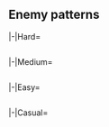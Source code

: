 {{Notice|The following enemy patterns and ship drops are autogenerated.<br>If in doubt, use tooltips to check sample sizes.}}
==Enemy patterns==
{{Section}}
<tabber>
|-|Hard=
{{Event/Map|
{{Event/MapNode|1|Hard|x=638|y=276}}
{{Event/MapNode|A|Hard|x=606|y=213}}
{{Event/MapNode|B|Hard|x=545|y=255}}
{{Event/MapNode|C|Hard|x=492|y=209}}
{{Event/MapNode|D|Hard|x=477|y=303}}
{{Event/MapNode|E|Hard|x=433|y=237}}
{{Event/MapNode|F|Hard|x=391|y=257}}
{{Event/MapNode|G|Hard|x=358|y=172}}
{{Event/MapNode|H|Hard|x=334|y=286}}
{{Event/MapNode|I|Hard|x=287|y=310}}
{{Event/MapNode|J|Hard|x=278|y=261}}
{{Event/MapNode|K|Hard|x=248|y=327}}
{{Event/MapNode|L|Hard|x=230|y=274}}
{{Event/MapNode|M|Hard|x=201|y=310}}
{{Event/MapNode|N|Hard|x=257|y=165}}
{{Event/MapNode|O|Hard|x=230|y=116}}
{{Event/MapNode|P|Hard|x=217|y=174}}
{{Event/MapNode|Q|Hard|x=188|y=218}}
{{Event/MapNode|R|Hard|x=95|y=230}}
{{Event/MapNode|2|Hard|x=334|y=205}}
{{Event/MapNode|S|Hard|x=308|y=139}}
{{Event/MapNode|T|Hard|x=179|y=144}}
{{Event/MapNode|U|Hard|x=138|y=68}}
{{Event/MapNode|V|Hard|x=102|y=123}}
{{Event/MapNode|W|Hard|x=97|y=191}}
}}
<div class="scrollable" style="width:800px;max-height:400px;overflow:auto;">
{{Map/Nodes|diff=Hard|name=深海地中海艦隊 前衛潜水艦群
|A
|Normal
|{{TooltipSimple|Echelon|20% (1325/6630)}}<br>{{TooltipSimple|Line Abreast|15% (983/6630)}}
|Submarine Summer Princess/Flagship III
|Submarine Yo-Class/Elite
|Submarine Yo-Class/Elite
|-
|A
|Normal
|{{TooltipSimple|Echelon|34% (2287/6630)}}<br>{{TooltipSimple|Line Abreast|31% (2035/6630)}}
|Submarine Summer Princess/Flagship III
|Submarine Yo-Class/Elite
|Submarine Yo-Class/Elite
|Submarine Yo-Class/Elite
}}
{{Map/Nodes|diff=Hard|name=深海地中海艦隊 前衛警戒部隊
|B
|Normal
|{{TooltipSimple|Line Ahead|25% (3186/12964)}}<br>{{TooltipSimple|Double Line|21% (2696/12964)}}
|Heavy Cruiser Ne-Class/Elite
|Light Cruiser Tsu-Class/Elite
|Destroyer Ha-Class/Late Model
|Destroyer Ha-Class/Late Model
|Destroyer I-Class
|Destroyer I-Class
|-
|B
|Normal
|{{TooltipSimple|Line Ahead|35% (4573/12964)}}<br>{{TooltipSimple|Double Line|19% (2509/12964)}}
|Heavy Cruiser Ne-Class/Elite
|Light Cruiser Tsu-Class/Elite
|Destroyer Ha-Class/Late Model
|Destroyer Ha-Class/Late Model
|Destroyer Ha-Class/Late Model
|Destroyer Ha-Class/Late Model
}}
{{Map/Nodes|diff=Hard|name=深海地中海艦隊 前衛機動部隊
|C
|Normal
|{{TooltipSimple|Diamond|21% (897/4244)}}
|Aircraft Carrier Summer Demon
|Light Carrier Nu-Class/Elite II
|Light Carrier Nu-Class/Elite II
|Light Cruiser Tsu-Class/Elite
|Destroyer Ha-Class/Late Model
|Destroyer Ha-Class/Late Model
|-
|C
|Normal
|{{TooltipSimple|Diamond|25% (1074/4244)}}
|Aircraft Carrier Summer Demon
|Light Carrier Nu-Class/Flagship II
|Light Carrier Nu-Class/Flagship II
|Light Cruiser Tsu-Class/Elite
|Destroyer Ha-Class/Late Model
|Destroyer Ha-Class/Late Model
|-
|C
|Normal
|{{TooltipSimple|Diamond|25% (1066/4244)}}
|Aircraft Carrier Summer Demon
|Light Carrier Nu-Class/Flagship III
|Light Carrier Nu-Class/Flagship III
|Light Cruiser Tsu-Class/Elite
|Destroyer Ha-Class/Late Model
|Destroyer Ha-Class/Late Model
|-
|C
|Normal
|{{TooltipSimple|Diamond|28% (1207/4244)}}
|Aircraft Carrier Summer Demon
|Light Carrier Nu-Class/Kai Flagship III
|Light Carrier Nu-Class/Kai Flagship III
|Light Cruiser Tsu-Class/Elite
|Destroyer Ha-Class/Late Model
|Destroyer Ha-Class/Late Model
}}
{{Map/Nodes|diff=Hard|name=深海地中海艦隊 地域警備隊
|D
|Normal
|{{TooltipSimple|Line Ahead|29% (8139/28053)}}
|Destroyer Ha-Class/Late Model Elite
|Destroyer Ro-Class/Late Model
|Destroyer Ro-Class/Late Model
|PT Imp Pack/III
|PT Imp Pack/II
|PT Imp Pack/II
|-
|D
|Normal
|{{TooltipSimple|Line Ahead|35% (9857/28053)}}<br>{{TooltipSimple|Echelon|36% (10057/28053)}}
|Destroyer Ha-Class/Late Model Elite
|Destroyer Ro-Class/Late Model
|Destroyer Ro-Class/Late Model
|PT Imp Pack/IV
|PT Imp Pack/III
|PT Imp Pack/III
}}
{{Map/Nodes|diff=Hard|name=深海地中海艦隊 タラント補給船団
|G
|Normal
|{{TooltipSimple|Double Line|35% (1386/3934)}}<br>{{TooltipSimple|Diamond|40% (1557/3934)}}
|Transport Ship Wa-Class/Flagship
|Transport Ship Wa-Class/Flagship
|Light Cruiser Ho-Class/Flagship
|Destroyer Ro-Class/Late Model Elite
|Destroyer Ro-Class/Late Model
|Destroyer Ro-Class/Late Model
|-
|G
|Normal
|{{TooltipSimple|Double Line|25% (991/3934)}}
|Transport Ship Wa-Class/Flagship
|Transport Ship Wa-Class/Flagship
|Light Cruiser Ho-Class/Flagship
|Destroyer Ro-Class/Late Model Elite
|Destroyer Ro-Class/Late Model Elite
|Destroyer Ro-Class/Late Model Elite
}}
{{Map/Nodes|diff=Hard|name=深海地中海艦隊 軽空母部隊a群
|I
|Normal
|{{TooltipSimple|Double Line|20% (4335/21917)}}<br>{{TooltipSimple|Diamond|26% (5597/21917)}}
|Light Carrier Nu-Class/Flagship III
|Light Cruiser Tsu-Class/Elite
|Destroyer Ha-Class/Late Model
|Destroyer Ha-Class/Late Model
|Destroyer Ha-Class/Late Model
|Destroyer Ha-Class/Late Model
|-
|I
|Normal
|{{TooltipSimple|Double Line|25% (5407/21917)}}<br>{{TooltipSimple|Diamond|30% (6578/21917)}}
|Light Carrier Nu-Class/Flagship III
|Light Carrier Nu-Class/Elite II
|Light Cruiser Tsu-Class/Elite
|Destroyer Ha-Class/Late Model
|Destroyer Ha-Class/Late Model
|Destroyer Ha-Class/Late Model
}}
{{Map/Nodes|diff=Hard|name=深海地中海艦隊 軽空母部隊b群
|J
|Normal
|{{TooltipSimple|Double Line|20% (21327/107160)}}<br>{{TooltipSimple|Diamond|25% (26630/107160)}}
|Light Carrier Nu-Class/Flagship III
|Light Cruiser Tsu-Class/Elite
|Destroyer Ha-Class/Late Model
|Destroyer Ha-Class/Late Model
|Destroyer I-Class
|Destroyer I-Class
|-
|J
|Normal
|{{TooltipSimple|Double Line|25% (26686/107160)}}<br>{{TooltipSimple|Diamond|30% (32517/107160)}}
|Light Carrier Nu-Class/Elite II
|Light Carrier Nu-Class/Elite II
|Light Cruiser Tsu-Class/Elite
|Destroyer Ha-Class/Late Model
|Destroyer Ha-Class/Late Model
|Destroyer Ha-Class/Late Model
}}
{{Map/Nodes|diff=Hard|name=深海地中海艦隊 戦艦戦隊
|L
|Boss
|{{TooltipSimple|Cruising<br>Formation 4|60% (10361/17332)}}
|Battleship Summer Princess/III
|Light Carrier Nu-Class/Kai Flagship IV
|Heavy Cruiser Ri-Class/Flagship
|Heavy Cruiser Ri-Class/Flagship
|Heavy Cruiser Ri-Class/Flagship
|Light Cruiser Tsu-Class/Elite
|Destroyer Ha-Class/Late Model Elite
|Destroyer Ha-Class/Late Model
|Destroyer Ha-Class/Late Model
|Destroyer Ha-Class/Late Model
|Destroyer I-Class
|Destroyer I-Class
|-
|L
|Boss
|{{TooltipSimple|Cruising<br>Formation 4|40% (6971/17332)}}
|Battleship Summer Princess/III
|Battleship Summer Princess/III
|Light Carrier Nu-Class/Kai Flagship IV
|Heavy Cruiser Ri-Class/Flagship
|Heavy Cruiser Ri-Class/Flagship
|Light Cruiser Tsu-Class/Elite
|Destroyer Ha-Class/Late Model Elite
|Destroyer Ha-Class/Late Model
|Destroyer Ha-Class/Late Model
|Destroyer Ha-Class/Late Model
|Destroyer I-Class
|Destroyer I-Class
}}
{{Map/Nodes|diff=Hard|name=深海地中海艦隊 マルタ島兵站線
|N
|Normal
|{{TooltipSimple|Double Line|33% (330/1001)}}<br>{{TooltipSimple|Diamond|39% (394/1001)}}
|Transport Ship Wa-Class/Flagship
|Transport Ship Wa-Class/Flagship
|Light Cruiser He-Class/Flagship
|Destroyer Ro-Class/Late Model Elite
|Destroyer Ro-Class/Late Model
|Destroyer Ro-Class/Late Model
|-
|N
|Normal
|{{TooltipSimple|Double Line|28% (277/1001)}}
|Transport Ship Wa-Class/Flagship
|Transport Ship Wa-Class/Flagship
|Light Cruiser He-Class/Flagship
|Destroyer Ro-Class/Late Model Elite
|Destroyer Ro-Class/Late Model Elite
|Destroyer Ro-Class/Late Model Elite
}}
{{Map/Nodes|diff=Hard|name=深海地中海艦隊 ナポリ占拠集団
|O
|Normal
|{{TooltipSimple|Diamond|55% (3130/5656)}}
|Harbour Summer Princess/Damaged III
|Light Carrier Nu-Class/Kai Flagship IV
|Artillery Imp/III
|Artillery Imp/III
|PT Imp Pack/IV
|PT Imp Pack/IV
|-
|O
|Normal
|{{TooltipSimple|Diamond|45% (2526/5656)}}
|Harbour Summer Princess/Damaged III
|Light Carrier Nu-Class/Kai Flagship IV
|Light Carrier Nu-Class/Kai Flagship IV
|Artillery Imp/III
|Artillery Imp/III
|PT Imp Pack/IV
}}
{{Map/Nodes|diff=Hard|name=深海潜水艦マルタ島集団 II群
|P
|Normal
|{{TooltipSimple|Echelon|20% (4353/21514)}}<br>{{TooltipSimple|Line Abreast|16% (3545/21514)}}
|Submarine So-Class/Flagship
|Submarine Ka-Class/Elite
|Submarine Ka-Class/Elite
|-
|P
|Normal
|{{TooltipSimple|Echelon|22% (4686/21514)}}<br>{{TooltipSimple|Line Abreast|18% (3856/21514)}}
|Submarine So-Class/Flagship
|Submarine Ka-Class/Elite
|Submarine Ka-Class/Elite
|Submarine Ka-Class/Elite
|-
|P
|Normal
|{{TooltipSimple|Echelon|24% (5074/21514)}}
|Submarine So-Class/Flagship
|Submarine So-Class/Flagship
|Submarine Ka-Class/Elite
|Submarine Ka-Class/Elite
}}
{{Map/Nodes|diff=Hard|name=深海地中海艦隊 基地航空隊
|Q
|Defense
|{{TooltipSimple|Diamond|41% (39907/97303)}}
|Dock Princess/III
|Supply Depot Princess Vacation Mode/III
|Airfield Princess/VI
|Airfield Princess/V
|PT Imp Pack/IV
|Transport Ship Wa-Class/Elite
|-
|Q
|Defense
|{{TooltipSimple|Diamond|22% (21590/97303)}}
|Dock Princess/III
|Supply Depot Princess Vacation Mode/III
|Airfield Princess/VII
|Airfield Princess/V
|PT Imp Pack/IV
|Transport Ship Wa-Class/Elite
|-
|Q
|Defense/Final
|{{TooltipSimple|Diamond|37% (35806/97303)}}
|Dock Princess/Damaged III
|Supply Depot Princess Vacation Mode/Damaged III
|Airfield Princess/VII
|Airfield Princess/VI
|Airfield Princess/VI
|PT Imp Pack/IV
}}
{{Map/Nodes|diff=Hard|name=深海潜水艦マルタ島集団 I群
|R
|Normal
|{{TooltipSimple|Echelon|25% (1116/4489)}}<br>{{TooltipSimple|Line Abreast|18% (829/4489)}}
|Submarine So-Class/Flagship
|Submarine Ka-Class/Elite
|Submarine Ka-Class/Elite
|-
|R
|Normal
|{{TooltipSimple|Echelon|21% (937/4489)}}<br>{{TooltipSimple|Line Abreast|15% (693/4489)}}
|Submarine So-Class/Flagship
|Submarine Ka-Class/Elite
|Submarine Ka-Class/Elite
|Submarine Ka-Class/Elite
|-
|R
|Normal
|{{TooltipSimple|Echelon|20% (914/4489)}}
|Submarine So-Class/Flagship
|Submarine So-Class/Flagship
|Submarine Ka-Class/Elite
|Submarine Ka-Class/Elite
}}
{{Map/Nodes|diff=Hard|name=深海地中海艦隊 タラント集積拠点
|S
|Normal
|{{TooltipSimple|Cruising<br>Formation 4|59% (2183/3721)}}
|Supply Depot Princess Vacation Mode/Damaged III
|Airfield Princess/VII
|Artillery Imp/II
|Artillery Imp/II
|Artillery Imp/II
|Transport Ship Wa-Class/Elite
|Light Cruiser Ho-Class/Flagship
|Destroyer Ro-Class/Late Model Elite
|Transport Ship Wa-Class/Elite
|Transport Ship Wa-Class/Elite
|Destroyer Ro-Class/Late Model
|Destroyer Ro-Class/Late Model
|-
|S
|Normal
|{{TooltipSimple|Cruising<br>Formation 4|41% (1538/3721)}}
|Supply Depot Princess Vacation Mode/Damaged III
|Airfield Princess/VII
|Airfield Princess/VI
|Artillery Imp/II
|Artillery Imp/II
|Transport Ship Wa-Class/Elite
|Light Cruiser Ho-Class/Flagship
|Destroyer Ro-Class/Late Model Elite
|Transport Ship Wa-Class/Elite
|Transport Ship Wa-Class/Elite
|Destroyer Ro-Class/Late Model
|Destroyer Ro-Class/Late Model
}}
{{Map/Nodes|diff=Hard|name=深海地中海艦隊 増派機動部隊
|T
|Normal
|{{TooltipSimple|Line Ahead|22% (6117/27932)}}<br>{{TooltipSimple|Double Line|15% (4304/27932)}}
|Aircraft Carrier Summer Princess
|Battleship Ta-Class/Flagship
|Battleship Ta-Class/Flagship
|Light Cruiser Tsu-Class/Elite
|Destroyer Ha-Class/Late Model
|Destroyer Ha-Class/Late Model
|-
|T
|Normal
|{{TooltipSimple|Line Ahead|39% (10887/27932)}}<br>{{TooltipSimple|Double Line|24% (6624/27932)}}
|Aircraft Carrier Summer Princess
|Battleship Ta-Class/Flagship
|Battleship Ta-Class/Flagship
|Light Cruiser Tsu-Class/Elite
|Destroyer Na-Class/Elite
|Destroyer Na-Class/Elite
}}
{{Map/Nodes|diff=Hard|name=深海地中海艦隊 ジェノヴァ船渠
|U
|Boss
|{{TooltipSimple|Cruising<br>Formation 4|58% (23494/40430)}}
|Dock Princess/III
|Supply Depot Princess Vacation Mode/III
|Transport Ship Wa-Class/Flagship
|Destroyer Na-Class/Late Model Elite
|Destroyer Na-Class/Late Model Elite
|PT Imp Pack/IV
|Light Cruiser Tsu-Class/Elite
|Destroyer Na-Class/Late Model Elite
|Destroyer Na-Class/Late Model Elite
|Destroyer Na-Class/Late Model Elite
|Destroyer Ro-Class/Late Model
|Destroyer Ro-Class/Late Model
|-
|U
|Boss/Final
|{{TooltipSimple|Cruising<br>Formation 4|42% (16936/40430)}}
|Dock Princess/Damaged III
|Supply Depot Princess Vacation Mode/Damaged III
|Light Carrier Nu-Class/Kai Flagship IV
|Destroyer Na-Class/Late Model Elite
|Destroyer Na-Class/Late Model Elite
|PT Imp Pack/IV
|Light Cruiser Tsu-Class/Elite
|Destroyer Na-Class/Late Model Elite
|Destroyer Na-Class/Late Model Elite
|Destroyer Na-Class/Late Model Elite
|Destroyer Na-Class/Late Model Elite
|Destroyer Na-Class/Late Model Elite
}}
{{Map/Nodes|diff=Hard|name=深海地中海艦隊 緊急展開部隊
|V
|Normal
|{{TooltipSimple|Line Ahead|18% (7616/41665)}}<br>{{TooltipSimple|Echelon|19% (8047/41665)}}
|Battleship Re-Class/Elite
|Heavy Cruiser Ne-Class/Elite
|Light Cruiser Tsu-Class
|Destroyer Na-Class
|Destroyer I-Class
|Destroyer I-Class
|-
|V
|Normal
|{{TooltipSimple|Line Ahead|35% (14654/41665)}}<br>{{TooltipSimple|Echelon|27% (11348/41665)}}
|Battleship Re-Class/Elite
|Heavy Cruiser Ne-Class/Elite
|Light Cruiser Tsu-Class/Elite
|Destroyer Na-Class
|Destroyer Ro-Class/Late Model
|Destroyer Ro-Class/Late Model
}}
{{Map/Nodes|diff=Hard|name=深海地中海艦隊 基地航空隊
|W
|Defense
|{{TooltipSimple|Diamond|22% (10270/47161)}}
|Dock Princess/III
|Supply Depot Princess Vacation Mode/III
|Airfield Princess/VI
|Airfield Princess/V
|PT Imp Pack/IV
|Transport Ship Wa-Class/Elite
|-
|W
|Defense
|{{TooltipSimple|Diamond|32% (15211/47161)}}
|Dock Princess/III
|Supply Depot Princess Vacation Mode/III
|Airfield Princess/VII
|Airfield Princess/V
|PT Imp Pack/IV
|Transport Ship Wa-Class/Elite
|-
|W
|Defense/Final
|{{TooltipSimple|Diamond|46% (21680/47161)}}
|Dock Princess/Damaged III
|Supply Depot Princess Vacation Mode/Damaged III
|Airfield Princess/VII
|Airfield Princess/VI
|Airfield Princess/VI
|PT Imp Pack/IV
}}
</div> <!-- overflow -->
|-|Medium=
{{Event/Map|
{{Event/MapNode|1|Medium|x=638|y=276}}
{{Event/MapNode|A|Medium|x=606|y=213}}
{{Event/MapNode|B|Medium|x=545|y=255}}
{{Event/MapNode|C|Medium|x=492|y=209}}
{{Event/MapNode|D|Medium|x=477|y=303}}
{{Event/MapNode|E|Medium|x=433|y=237}}
{{Event/MapNode|F|Medium|x=391|y=257}}
{{Event/MapNode|G|Medium|x=358|y=172}}
{{Event/MapNode|H|Medium|x=334|y=286}}
{{Event/MapNode|I|Medium|x=287|y=310}}
{{Event/MapNode|J|Medium|x=278|y=261}}
{{Event/MapNode|K|Medium|x=248|y=327}}
{{Event/MapNode|L|Medium|x=230|y=274}}
{{Event/MapNode|M|Medium|x=201|y=310}}
{{Event/MapNode|N|Medium|x=257|y=165}}
{{Event/MapNode|O|Medium|x=230|y=116}}
{{Event/MapNode|P|Medium|x=217|y=174}}
{{Event/MapNode|Q|Medium|x=188|y=218}}
{{Event/MapNode|R|Medium|x=95|y=230}}
{{Event/MapNode|2|Medium|x=334|y=205}}
{{Event/MapNode|S|Medium|x=308|y=139}}
{{Event/MapNode|T|Medium|x=179|y=144}}
{{Event/MapNode|U|Medium|x=138|y=68}}
{{Event/MapNode|V|Medium|x=102|y=123}}
{{Event/MapNode|W|Medium|x=97|y=191}}
}}
<div class="scrollable" style="width:800px;max-height:400px;overflow:auto;">
{{Map/Nodes|diff=Medium|name=深海地中海艦隊 前衛潜水艦群
|A
|Normal
|{{TooltipSimple|Echelon|10% (481/5006)}}<br>{{TooltipSimple|Line Abreast|10% (498/5006)}}
|Submarine Summer Princess/Flagship
|Submarine Yo-Class/Elite
|Submarine Yo-Class/Elite
|-
|A
|Normal
|{{TooltipSimple|Echelon|20% (1024/5006)}}<br>{{TooltipSimple|Line Abreast|15% (770/5006)}}
|Submarine Summer Princess/Flagship II
|Submarine Yo-Class/Elite
|Submarine Yo-Class/Elite
|-
|A
|Normal
|{{TooltipSimple|Echelon|25% (1239/5006)}}<br>{{TooltipSimple|Line Abreast|20% (994/5006)}}
|Submarine Summer Princess/Flagship III
|Submarine Yo-Class/Elite
|Submarine Yo-Class/Elite
}}
{{Map/Nodes|diff=Medium|name=深海地中海艦隊 前衛警戒部隊
|B
|Normal
|{{TooltipSimple|Line Ahead|9% (815/8697)}}<br>{{TooltipSimple|Double Line|10% (867/8697)}}
|Heavy Cruiser Ne-Class
|Light Cruiser Tsu-Class
|Destroyer Ha-Class/Late Model
|Destroyer Ha-Class/Late Model
|Destroyer I-Class
|Destroyer I-Class
|-
|B
|Normal
|{{TooltipSimple|Line Ahead|25% (2181/8697)}}<br>{{TooltipSimple|Double Line|16% (1383/8697)}}
|Heavy Cruiser Ne-Class/Elite
|Light Cruiser Tsu-Class
|Destroyer Ha-Class/Late Model
|Destroyer Ha-Class/Late Model
|Destroyer I-Class
|Destroyer I-Class
|-
|B
|Normal
|{{TooltipSimple|Line Ahead|24% (2106/8697)}}<br>{{TooltipSimple|Double Line|15% (1345/8697)}}
|Heavy Cruiser Ne-Class/Elite
|Light Cruiser Tsu-Class/Elite
|Destroyer Ha-Class/Late Model
|Destroyer Ha-Class/Late Model
|Destroyer I-Class
|Destroyer I-Class
}}
{{Map/Nodes|diff=Medium|name=深海地中海艦隊 前衛機動部隊
|C
|Normal
|{{TooltipSimple|Diamond|10% (293/3040)}}
|Aircraft Carrier Summer Demon
|Light Carrier Nu-Class/Elite
|Light Cruiser Tsu-Class
|Destroyer Ha-Class/Late Model
|Destroyer I-Class
|Destroyer I-Class
|-
|C
|Normal
|{{TooltipSimple|Diamond|9% (288/3040)}}
|Aircraft Carrier Summer Demon
|Light Carrier Nu-Class/Elite
|Light Carrier Nu-Class/Elite
|Light Cruiser Tsu-Class
|Destroyer Ha-Class/Late Model
|Destroyer Ha-Class/Late Model
|-
|C
|Normal
|{{TooltipSimple|Diamond|19% (574/3040)}}
|Aircraft Carrier Summer Demon
|Light Carrier Nu-Class/Elite II
|Light Carrier Nu-Class/Elite
|Light Cruiser Tsu-Class
|Destroyer Ha-Class/Late Model
|Destroyer Ha-Class/Late Model
|-
|C
|Normal
|{{TooltipSimple|Diamond|22% (668/3040)}}
|Aircraft Carrier Summer Demon
|Light Carrier Nu-Class/Elite II
|Light Carrier Nu-Class/Elite II
|Light Cruiser Tsu-Class
|Destroyer Ha-Class/Late Model
|Destroyer Ha-Class/Late Model
|-
|C
|Normal
|{{TooltipSimple|Diamond|21% (637/3040)}}
|Aircraft Carrier Summer Demon
|Light Carrier Nu-Class/Elite II
|Light Carrier Nu-Class/Elite II
|Light Cruiser Tsu-Class/Elite
|Destroyer Ha-Class/Late Model
|Destroyer Ha-Class/Late Model
|-
|C
|Normal
|{{TooltipSimple|Diamond|19% (580/3040)}}
|Aircraft Carrier Summer Demon
|Light Carrier Nu-Class/Flagship II
|Light Carrier Nu-Class/Flagship II
|Light Cruiser Tsu-Class/Elite
|Destroyer Ha-Class/Late Model
|Destroyer Ha-Class/Late Model
}}
{{Map/Nodes|diff=Medium|name=深海地中海艦隊 地域警備隊
|D
|Normal
|{{TooltipSimple|Line Ahead|5% (846/16344)}}
|Destroyer Ha-Class/Late Model Elite
|Destroyer I-Class
|Destroyer I-Class
|PT Imp Pack/II
|PT Imp Pack
|PT Imp Pack
|-
|D
|Normal
|{{TooltipSimple|Line Ahead|35% (5704/16344)}}<br>{{TooltipSimple|Echelon|35% (5800/16344)}}
|Destroyer Ha-Class/Late Model Elite
|Destroyer I-Class
|Destroyer I-Class
|PT Imp Pack/III
|PT Imp Pack/II
|PT Imp Pack/II
|-
|D
|Normal
|{{TooltipSimple|Line Ahead|24% (3994/16344)}}
|Destroyer Ha-Class/Late Model Elite
|Destroyer Ro-Class/Late Model
|Destroyer Ro-Class/Late Model
|PT Imp Pack/III
|PT Imp Pack/II
|PT Imp Pack/II
}}
{{Map/Nodes|diff=Medium|name=深海地中海艦隊 タラント補給船団
|G
|Normal
|{{TooltipSimple|Double Line|31% (891/2901)}}<br>{{TooltipSimple|Diamond|20% (569/2901)}}
|Transport Ship Wa-Class/Elite
|Transport Ship Wa-Class/Elite
|Light Cruiser Ho-Class/Flagship
|Destroyer Ro-Class/Late Model
|Destroyer I-Class
|Destroyer I-Class
|-
|G
|Normal
|{{TooltipSimple|Double Line|30% (873/2901)}}<br>{{TooltipSimple|Diamond|20% (568/2901)}}
|Transport Ship Wa-Class/Elite
|Transport Ship Wa-Class/Elite
|Light Cruiser Ho-Class/Flagship
|Destroyer Ro-Class/Late Model
|Destroyer Ro-Class/Late Model
|Destroyer Ro-Class/Late Model
}}
{{Map/Nodes|diff=Medium|name=深海地中海艦隊 軽空母部隊a群
|I
|Normal
|{{TooltipSimple|Double Line|10% (1245/12103)}}<br>{{TooltipSimple|Diamond|10% (1212/12103)}}
|Light Carrier Nu-Class/Elite II
|Light Cruiser Tsu-Class
|Destroyer Ha-Class/Late Model
|Destroyer Ha-Class/Late Model
|Destroyer I-Class
|Destroyer I-Class
|-
|I
|Normal
|{{TooltipSimple|Double Line|20% (2450/12103)}}<br>{{TooltipSimple|Diamond|25% (3005/12103)}}
|Light Carrier Nu-Class/Elite II
|Light Cruiser Tsu-Class/Elite
|Destroyer Ha-Class/Late Model
|Destroyer Ha-Class/Late Model
|Destroyer I-Class
|Destroyer I-Class
|-
|I
|Normal
|{{TooltipSimple|Double Line|15% (1773/12103)}}<br>{{TooltipSimple|Diamond|20% (2418/12103)}}
|Light Carrier Nu-Class/Flagship III
|Light Cruiser Tsu-Class/Elite
|Destroyer Ha-Class/Late Model
|Destroyer Ha-Class/Late Model
|Destroyer Ha-Class/Late Model
|Destroyer Ha-Class/Late Model
}}
{{Map/Nodes|diff=Medium|name=深海地中海艦隊 軽空母部隊b群
|J
|Normal
|{{TooltipSimple|Double Line|10% (7062/71654)}}<br>{{TooltipSimple|Diamond|10% (7080/71654)}}
|Light Carrier Nu-Class/Elite II
|Light Cruiser Tsu-Class
|Destroyer Ha-Class/Late Model
|Destroyer I-Class
|Destroyer I-Class
|Destroyer I-Class
|-
|J
|Normal
|{{TooltipSimple|Double Line|20% (14509/71654)}}<br>{{TooltipSimple|Diamond|25% (18051/71654)}}
|Light Carrier Nu-Class/Elite II
|Light Cruiser Tsu-Class/Elite
|Destroyer Ha-Class/Late Model
|Destroyer I-Class
|Destroyer I-Class
|Destroyer I-Class
|-
|J
|Normal
|{{TooltipSimple|Double Line|15% (10840/71654)}}<br>{{TooltipSimple|Diamond|20% (14112/71654)}}
|Light Carrier Nu-Class/Flagship III
|Light Cruiser Tsu-Class/Elite
|Destroyer Ha-Class/Late Model
|Destroyer Ha-Class/Late Model
|Destroyer I-Class
|Destroyer I-Class
}}
{{Map/Nodes|diff=Medium|name=深海地中海艦隊 戦艦戦隊
|L
|Boss
|{{TooltipSimple|Cruising<br>Formation 4|14% (1438/9955)}}
|Battleship Summer Princess
|Light Carrier Nu-Class/Elite
|Heavy Cruiser Ri-Class/Elite
|Heavy Cruiser Ri-Class/Elite
|Light Cruiser Tsu-Class
|Destroyer I-Class
|Destroyer Ha-Class/Late Model
|Destroyer Ha-Class/Late Model
|Destroyer I-Class
|Destroyer I-Class
|Destroyer I-Class
|Destroyer I-Class
|-
|L
|Boss
|{{TooltipSimple|Cruising<br>Formation 4|45% (4471/9955)}}
|Battleship Summer Princess/II
|Light Carrier Nu-Class/Elite IV
|Heavy Cruiser Ri-Class/Elite
|Heavy Cruiser Ri-Class/Elite
|Heavy Cruiser Ri-Class/Elite
|Light Cruiser Tsu-Class
|Destroyer Ha-Class/Late Model
|Destroyer Ha-Class/Late Model
|Destroyer Ha-Class/Late Model
|Destroyer I-Class
|Destroyer I-Class
|Destroyer I-Class
|-
|L
|Boss
|{{TooltipSimple|Cruising<br>Formation 4|16% (1567/9955)}}
|Battleship Summer Princess
|Battleship Summer Princess
|Light Carrier Nu-Class/Elite
|Heavy Cruiser Ri-Class/Elite
|Light Cruiser Tsu-Class
|Destroyer I-Class
|Destroyer Ha-Class/Late Model
|Destroyer Ha-Class/Late Model
|Destroyer I-Class
|Destroyer I-Class
|Destroyer I-Class
|Destroyer I-Class
|-
|L
|Boss
|{{TooltipSimple|Cruising<br>Formation 4|25% (2479/9955)}}
|Battleship Summer Princess/II
|Battleship Summer Princess/II
|Light Carrier Nu-Class/Elite IV
|Heavy Cruiser Ri-Class/Elite
|Heavy Cruiser Ri-Class/Elite
|Light Cruiser Tsu-Class
|Destroyer Ha-Class/Late Model
|Destroyer Ha-Class/Late Model
|Destroyer Ha-Class/Late Model
|Destroyer I-Class
|Destroyer I-Class
|Destroyer I-Class
}}
{{Map/Nodes|diff=Medium|name=深海地中海艦隊 マルタ島兵站線
|N
|Normal
|{{TooltipSimple|Double Line|30% (231/767)}}<br>{{TooltipSimple|Diamond|20% (157/767)}}
|Transport Ship Wa-Class/Elite
|Transport Ship Wa-Class/Elite
|Light Cruiser He-Class/Flagship
|Destroyer Ro-Class/Late Model
|Destroyer I-Class
|Destroyer I-Class
|-
|N
|Normal
|{{TooltipSimple|Double Line|28% (216/767)}}<br>{{TooltipSimple|Diamond|21% (163/767)}}
|Transport Ship Wa-Class/Elite
|Transport Ship Wa-Class/Elite
|Light Cruiser He-Class/Flagship
|Destroyer Ro-Class/Late Model
|Destroyer Ro-Class/Late Model
|Destroyer Ro-Class/Late Model
}}
{{Map/Nodes|diff=Medium|name=深海地中海艦隊 ナポリ占拠集団
|O
|Normal
|{{TooltipSimple|Diamond|20% (756/3810)}}
|Harbour Summer Princess/Damaged II
|Light Carrier Nu-Class/Elite IV
|Artillery Imp/II
|Artillery Imp/II
|PT Imp Pack/II
|PT Imp Pack/II
|-
|O
|Normal
|{{TooltipSimple|Diamond|30% (1149/3810)}}
|Harbour Summer Princess/Damaged II
|Light Carrier Nu-Class/Kai Elite III
|Artillery Imp/III
|Artillery Imp/III
|PT Imp Pack/III
|PT Imp Pack/III
|-
|O
|Normal
|{{TooltipSimple|Diamond|20% (761/3810)}}
|Harbour Summer Princess/Damaged II
|Light Carrier Nu-Class/Elite IV
|Light Carrier Nu-Class/Elite IV
|Artillery Imp/II
|Artillery Imp/II
|PT Imp Pack/II
|-
|O
|Normal
|{{TooltipSimple|Diamond|30% (1144/3810)}}
|Harbour Summer Princess/Damaged II
|Light Carrier Nu-Class/Kai Elite III
|Light Carrier Nu-Class/Kai Elite III
|Artillery Imp/III
|Artillery Imp/III
|PT Imp Pack/III
}}
{{Map/Nodes|diff=Medium|name=深海潜水艦マルタ島集団 II群
|P
|Normal
|{{TooltipSimple|Echelon|11% (986/9340)}}<br>{{TooltipSimple|Line Abreast|5% (421/9340)}}
|Submarine So-Class/Elite
|Submarine Ka-Class
|Submarine Ka-Class
|-
|P
|Normal
|{{TooltipSimple|Echelon|21% (1917/9340)}}<br>{{TooltipSimple|Line Abreast|15% (1429/9340)}}
|Submarine So-Class/Elite
|Submarine Ka-Class/Elite
|Submarine Ka-Class/Elite
|-
|P
|Normal
|{{TooltipSimple|Echelon|20% (1834/9340)}}<br>{{TooltipSimple|Line Abreast|15% (1417/9340)}}
|Submarine So-Class/Flagship
|Submarine Ka-Class/Elite
|Submarine Ka-Class/Elite
|-
|P
|Normal
|{{TooltipSimple|Echelon|10% (903/9340)}}<br>{{TooltipSimple|Line Abreast|5% (433/9340)}}
|Submarine So-Class/Flagship
|Submarine Ka-Class/Elite
|Submarine Ka-Class/Elite
|Submarine Ka-Class/Elite
}}
{{Map/Nodes|diff=Medium|name=深海地中海艦隊 基地航空隊
|Q
|Defense
|{{TooltipSimple|Diamond|49% (32407/66040)}}
|Dock Princess/II
|Supply Depot Princess Vacation Mode/II
|Airfield Princess/V
|Airfield Princess/V
|PT Imp Pack/III
|Transport Ship Wa-Class
|-
|Q
|Defense
|{{TooltipSimple|Diamond|26% (17373/66040)}}
|Dock Princess/II
|Supply Depot Princess Vacation Mode/II
|Airfield Princess/VI
|Airfield Princess/V
|PT Imp Pack/III
|Transport Ship Wa-Class
|-
|Q
|Defense/Final
|{{TooltipSimple|Diamond|25% (16260/66040)}}
|Dock Princess/Damaged II
|Supply Depot Princess Vacation Mode/Damaged II
|Airfield Princess/VII
|Airfield Princess/V
|Airfield Princess/V
|PT Imp Pack/III
}}
{{Map/Nodes|diff=Medium|name=深海潜水艦マルタ島集団 I群
|R
|Normal
|{{TooltipSimple|Echelon|11% (429/3957)}}<br>{{TooltipSimple|Line Abreast|5% (207/3957)}}
|Submarine So-Class/Elite
|Submarine Ka-Class
|Submarine Ka-Class
|-
|R
|Normal
|{{TooltipSimple|Echelon|20% (802/3957)}}<br>{{TooltipSimple|Line Abreast|15% (587/3957)}}
|Submarine So-Class/Elite
|Submarine Ka-Class/Elite
|Submarine Ka-Class/Elite
|-
|R
|Normal
|{{TooltipSimple|Echelon|19% (749/3957)}}<br>{{TooltipSimple|Line Abreast|15% (611/3957)}}
|Submarine So-Class/Flagship
|Submarine Ka-Class/Elite
|Submarine Ka-Class/Elite
|-
|R
|Normal
|{{TooltipSimple|Echelon|10% (397/3957)}}<br>{{TooltipSimple|Line Abreast|4% (175/3957)}}
|Submarine So-Class/Flagship
|Submarine Ka-Class/Elite
|Submarine Ka-Class/Elite
|Submarine Ka-Class/Elite
}}
{{Map/Nodes|diff=Medium|name=深海地中海艦隊 タラント集積拠点
|S
|Normal
|{{TooltipSimple|Cruising<br>Formation 4|62% (1736/2818)}}
|Supply Depot Princess Vacation Mode/Damaged II
|Airfield Princess/VI
|Artillery Imp/II
|Artillery Imp/II
|Artillery Imp/II
|Transport Ship Wa-Class
|Destroyer Ro-Class/Late Model
|Destroyer Ro-Class/Late Model
|Transport Ship Wa-Class/Elite
|Transport Ship Wa-Class/Elite
|Destroyer I-Class
|Destroyer I-Class
|-
|S
|Normal
|{{TooltipSimple|Cruising<br>Formation 4|38% (1082/2818)}}
|Supply Depot Princess Vacation Mode/Damaged II
|Airfield Princess/VI
|Airfield Princess/VI
|Artillery Imp/II
|Artillery Imp/II
|Transport Ship Wa-Class/Elite
|Destroyer Ro-Class/Late Model
|Destroyer Ro-Class/Late Model
|Transport Ship Wa-Class/Elite
|Transport Ship Wa-Class/Elite
|Destroyer I-Class
|Destroyer I-Class
}}
{{Map/Nodes|diff=Medium|name=深海地中海艦隊 増派機動部隊
|T
|Normal
|{{TooltipSimple|Line Ahead|21% (3019/14462)}}<br>{{TooltipSimple|Double Line|20% (2870/14462)}}
|Aircraft Carrier Summer Princess
|Battleship Ta-Class/Elite
|Light Cruiser Tsu-Class
|Destroyer Ha-Class/Late Model
|Destroyer I-Class
|Destroyer I-Class
|-
|T
|Normal
|{{TooltipSimple|Line Ahead|30% (4309/14462)}}<br>{{TooltipSimple|Double Line|29% (4264/14462)}}
|Aircraft Carrier Summer Princess
|Battleship Ta-Class/Elite
|Battleship Ta-Class/Elite
|Light Cruiser Tsu-Class
|Destroyer Ha-Class/Late Model
|Destroyer Ha-Class/Late Model
}}
{{Map/Nodes|diff=Medium|name=深海地中海艦隊 ジェノヴァ船渠
|U
|Boss
|{{TooltipSimple|Cruising<br>Formation 4|71% (25060/35201)}}
|Dock Princess/II
|Supply Depot Princess Vacation Mode/II
|Destroyer Na-Class/Late Model
|Destroyer Na-Class/Late Model
|PT Imp Pack/III
|Transport Ship Wa-Class
|Light Cruiser Tsu-Class
|Destroyer Na-Class/Late Model
|Destroyer Na-Class/Late Model
|Destroyer Ro-Class/Late Model
|Destroyer I-Class
|Destroyer I-Class
|-
|U
|Boss/Final
|{{TooltipSimple|Cruising<br>Formation 4|29% (10141/35201)}}
|Dock Princess/Damaged II
|Supply Depot Princess Vacation Mode/Damaged II
|Light Carrier Nu-Class/Kai Elite III
|Destroyer Na-Class/Late Model
|Destroyer Na-Class/Late Model
|PT Imp Pack/III
|Light Cruiser Tsu-Class/Elite
|Destroyer Na-Class/Late Model
|Destroyer Na-Class/Late Model
|Destroyer Ro-Class/Late Model
|Destroyer I-Class
|Destroyer I-Class
}}
{{Map/Nodes|diff=Medium|name=深海地中海艦隊 緊急展開部隊
|V
|Normal
|{{TooltipSimple|Line Ahead|15% (5233/34965)}}<br>{{TooltipSimple|Echelon|15% (5280/34965)}}
|Battleship Re-Class
|Heavy Cruiser Ne-Class
|Light Cruiser Tsu-Class
|Destroyer I-Class
|Destroyer I-Class
|Destroyer I-Class
|-
|V
|Normal
|{{TooltipSimple|Line Ahead|25% (8727/34965)}}<br>{{TooltipSimple|Echelon|25% (8865/34965)}}
|Battleship Re-Class
|Heavy Cruiser Ne-Class
|Light Cruiser Tsu-Class
|Destroyer Na-Class
|Destroyer I-Class
|Destroyer I-Class
|-
|V
|Normal
|{{TooltipSimple|Line Ahead|10% (3349/34965)}}<br>{{TooltipSimple|Echelon|10% (3511/34965)}}
|Battleship Re-Class/Elite
|Heavy Cruiser Ne-Class/Elite
|Light Cruiser Tsu-Class
|Destroyer Na-Class
|Destroyer I-Class
|Destroyer I-Class
}}
{{Map/Nodes|diff=Medium|name=深海地中海艦隊 基地航空隊
|W
|Defense
|{{TooltipSimple|Diamond|29% (10985/38155)}}
|Dock Princess/II
|Supply Depot Princess Vacation Mode/II
|Airfield Princess/V
|Airfield Princess/V
|PT Imp Pack/III
|Transport Ship Wa-Class
|-
|W
|Defense
|{{TooltipSimple|Diamond|43% (16585/38155)}}
|Dock Princess/II
|Supply Depot Princess Vacation Mode/II
|Airfield Princess/VI
|Airfield Princess/V
|PT Imp Pack/III
|Transport Ship Wa-Class
|-
|W
|Defense/Final
|{{TooltipSimple|Diamond|28% (10585/38155)}}
|Dock Princess/Damaged II
|Supply Depot Princess Vacation Mode/Damaged II
|Airfield Princess/VII
|Airfield Princess/V
|Airfield Princess/V
|PT Imp Pack/III
}}
</div> <!-- overflow -->
|-|Easy=
{{Event/Map|
{{Event/MapNode|1|Easy|x=638|y=276}}
{{Event/MapNode|A|Easy|x=606|y=213}}
{{Event/MapNode|B|Easy|x=545|y=255}}
{{Event/MapNode|C|Easy|x=492|y=209}}
{{Event/MapNode|D|Easy|x=477|y=303}}
{{Event/MapNode|E|Easy|x=433|y=237}}
{{Event/MapNode|F|Easy|x=391|y=257}}
{{Event/MapNode|G|Easy|x=358|y=172}}
{{Event/MapNode|H|Easy|x=334|y=286}}
{{Event/MapNode|I|Easy|x=287|y=310}}
{{Event/MapNode|J|Easy|x=278|y=261}}
{{Event/MapNode|K|Easy|x=248|y=327}}
{{Event/MapNode|L|Easy|x=230|y=274}}
{{Event/MapNode|M|Easy|x=201|y=310}}
{{Event/MapNode|N|Easy|x=257|y=165}}
{{Event/MapNode|O|Easy|x=230|y=116}}
{{Event/MapNode|P|Easy|x=217|y=174}}
{{Event/MapNode|Q|Easy|x=188|y=218}}
{{Event/MapNode|R|Easy|x=95|y=230}}
{{Event/MapNode|2|Easy|x=334|y=205}}
{{Event/MapNode|S|Easy|x=308|y=139}}
{{Event/MapNode|T|Easy|x=179|y=144}}
{{Event/MapNode|U|Easy|x=138|y=68}}
{{Event/MapNode|V|Easy|x=102|y=123}}
{{Event/MapNode|W|Easy|x=97|y=191}}
}}
<div class="scrollable" style="width:800px;max-height:400px;overflow:auto;">
{{Map/Nodes|diff=Easy|name=深海地中海艦隊 前衛潜水艦群
|A
|Normal
|{{TooltipSimple|Echelon|10% (670/6860)}}
|Submarine Summer Princess/Flagship
|Submarine Ka-Class
|Submarine Ka-Class
|-
|A
|Normal
|{{TooltipSimple|Echelon|36% (2471/6860)}}<br>{{TooltipSimple|Line Abreast|30% (2033/6860)}}
|Submarine Summer Princess/Flagship
|Submarine Yo-Class/Elite
|Submarine Yo-Class/Elite
|-
|A
|Normal
|{{TooltipSimple|Echelon|15% (1018/6860)}}<br>{{TooltipSimple|Line Abreast|10% (668/6860)}}
|Submarine Summer Princess/Flagship II
|Submarine Yo-Class/Elite
|Submarine Yo-Class/Elite
}}
{{Map/Nodes|diff=Easy|name=深海地中海艦隊 前衛警戒部隊
|B
|Normal
|{{TooltipSimple|Line Ahead|20% (3061/15535)}}
|Heavy Cruiser Ne-Class
|Destroyer Ha-Class/Late Model
|Destroyer Ha-Class/Late Model
|Destroyer I-Class
|Destroyer I-Class
|Destroyer I-Class
|-
|B
|Normal
|{{TooltipSimple|Line Ahead|35% (5467/15535)}}<br>{{TooltipSimple|Double Line|30% (4701/15535)}}
|Heavy Cruiser Ne-Class
|Light Cruiser Tsu-Class
|Destroyer Ha-Class/Late Model
|Destroyer Ha-Class/Late Model
|Destroyer I-Class
|Destroyer I-Class
|-
|B
|Normal
|{{TooltipSimple|Line Ahead|10% (1567/15535)}}<br>{{TooltipSimple|Double Line|5% (739/15535)}}
|Heavy Cruiser Ne-Class/Elite
|Light Cruiser Tsu-Class
|Destroyer Ha-Class/Late Model
|Destroyer Ha-Class/Late Model
|Destroyer I-Class
|Destroyer I-Class
}}
{{Map/Nodes|diff=Easy|name=深海地中海艦隊 前衛機動部隊
|C
|Normal
|{{TooltipSimple|Diamond|20% (831/4060)}}
|Aircraft Carrier Summer Demon
|Light Cruiser Tsu-Class
|Destroyer Ha-Class/Late Model
|Destroyer Ha-Class/Late Model
|Destroyer I-Class
|Destroyer I-Class
|-
|C
|Normal
|{{TooltipSimple|Diamond|20% (811/4060)}}
|Aircraft Carrier Summer Demon
|Light Carrier Nu-Class/Elite
|Light Cruiser Tsu-Class
|Destroyer Ha-Class/Late Model
|Destroyer I-Class
|Destroyer I-Class
|-
|C
|Normal
|{{TooltipSimple|Diamond|39% (1568/4060)}}
|Aircraft Carrier Summer Demon
|Light Carrier Nu-Class/Elite
|Light Carrier Nu-Class/Elite
|Light Cruiser Tsu-Class
|Destroyer Ha-Class/Late Model
|Destroyer Ha-Class/Late Model
|-
|C
|Normal
|{{TooltipSimple|Diamond|10% (423/4060)}}
|Aircraft Carrier Summer Demon
|Light Carrier Nu-Class/Elite II
|Light Carrier Nu-Class/Elite
|Light Cruiser Tsu-Class
|Destroyer Ha-Class/Late Model
|Destroyer Ha-Class/Late Model
|-
|C
|Normal
|{{TooltipSimple|Diamond|11% (427/4060)}}
|Aircraft Carrier Summer Demon
|Light Carrier Nu-Class/Elite II
|Light Carrier Nu-Class/Elite II
|Light Cruiser Tsu-Class
|Destroyer Ha-Class/Late Model
|Destroyer Ha-Class/Late Model
}}
{{Map/Nodes|diff=Easy|name=深海地中海艦隊 地域警備隊
|D
|Normal
|{{TooltipSimple|Line Ahead|10% (2545/25360)}}
|Destroyer Ro-Class/Late Model Elite
|Destroyer I-Class
|Destroyer I-Class
|PT Imp Pack
|PT Imp Pack
|-
|D
|Normal
|{{TooltipSimple|Line Ahead|35% (8845/25360)}}<br>{{TooltipSimple|Echelon|40% (10169/25360)}}
|Destroyer Ro-Class/Late Model Elite
|Destroyer I-Class
|Destroyer I-Class
|PT Imp Pack/II
|PT Imp Pack
|PT Imp Pack
|-
|D
|Normal
|{{TooltipSimple|Line Ahead|15% (3801/25360)}}
|Destroyer Ha-Class/Late Model Elite
|Destroyer I-Class
|Destroyer I-Class
|PT Imp Pack/II
|PT Imp Pack
|PT Imp Pack
}}
{{Map/Nodes|diff=Easy|name=深海地中海艦隊 タラント補給船団
|G
|Normal
|{{TooltipSimple|Double Line|31% (1175/3843)}}<br>{{TooltipSimple|Diamond|20% (753/3843)}}
|Transport Ship Wa-Class
|Transport Ship Wa-Class
|Light Cruiser Ho-Class/Flagship
|Destroyer Ro-Class/Late Model
|Destroyer I-Class
|Destroyer I-Class
|-
|G
|Normal
|{{TooltipSimple|Double Line|30% (1156/3843)}}<br>{{TooltipSimple|Diamond|20% (759/3843)}}
|Transport Ship Wa-Class/Elite
|Transport Ship Wa-Class/Elite
|Light Cruiser Ho-Class/Flagship
|Destroyer Ro-Class/Late Model
|Destroyer I-Class
|Destroyer I-Class
}}
{{Map/Nodes|diff=Easy|name=深海地中海艦隊 軽空母部隊a群
|I
|Normal
|{{TooltipSimple|Diamond|20% (4088/20370)}}
|Light Carrier Nu-Class/Elite
|Light Cruiser Tsu-Class
|Destroyer Ha-Class/Late Model
|Destroyer Ha-Class/Late Model
|Destroyer I-Class
|Destroyer I-Class
|-
|I
|Normal
|{{TooltipSimple|Double Line|25% (5159/20370)}}<br>{{TooltipSimple|Diamond|35% (7039/20370)}}
|Light Carrier Nu-Class/Elite II
|Light Cruiser Tsu-Class
|Destroyer Ha-Class/Late Model
|Destroyer Ha-Class/Late Model
|Destroyer I-Class
|Destroyer I-Class
|-
|I
|Normal
|{{TooltipSimple|Double Line|10% (2012/20370)}}<br>{{TooltipSimple|Diamond|10% (2072/20370)}}
|Light Carrier Nu-Class/Elite II
|Light Cruiser Tsu-Class/Elite
|Destroyer Ha-Class/Late Model
|Destroyer Ha-Class/Late Model
|Destroyer I-Class
|Destroyer I-Class
}}
{{Map/Nodes|diff=Easy|name=深海地中海艦隊 軽空母部隊b群
|J
|Normal
|{{TooltipSimple|Diamond|20% (19347/95979)}}
|Light Carrier Nu-Class/Elite
|Light Cruiser Tsu-Class
|Destroyer Ha-Class/Late Model
|Destroyer I-Class
|Destroyer I-Class
|Destroyer I-Class
|-
|J
|Normal
|{{TooltipSimple|Double Line|25% (24063/95979)}}<br>{{TooltipSimple|Diamond|35% (33414/95979)}}
|Light Carrier Nu-Class/Elite II
|Light Cruiser Tsu-Class
|Destroyer Ha-Class/Late Model
|Destroyer I-Class
|Destroyer I-Class
|Destroyer I-Class
|-
|J
|Normal
|{{TooltipSimple|Double Line|10% (9549/95979)}}<br>{{TooltipSimple|Diamond|10% (9606/95979)}}
|Light Carrier Nu-Class/Elite II
|Light Cruiser Tsu-Class/Elite
|Destroyer Ha-Class/Late Model
|Destroyer I-Class
|Destroyer I-Class
|Destroyer I-Class
}}
{{Map/Nodes|diff=Easy|name=深海地中海艦隊 戦艦戦隊
|L
|Boss
|{{TooltipSimple|Cruising<br>Formation 4|30% (5457/18126)}}
|Battleship Summer Princess
|Heavy Cruiser Ri-Class/Elite
|Heavy Cruiser Ri-Class/Elite
|Light Cruiser Tsu-Class
|Destroyer I-Class
|Destroyer I-Class
|Destroyer Ha-Class/Late Model
|Destroyer I-Class
|Destroyer I-Class
|Destroyer I-Class
|Destroyer I-Class
|Destroyer I-Class
|-
|L
|Boss
|{{TooltipSimple|Cruising<br>Formation 4|40% (7229/18126)}}
|Battleship Summer Princess
|Light Carrier Nu-Class/Elite
|Heavy Cruiser Ri-Class/Elite
|Heavy Cruiser Ri-Class/Elite
|Light Cruiser Tsu-Class
|Destroyer I-Class
|Destroyer Ha-Class/Late Model
|Destroyer Ha-Class/Late Model
|Destroyer I-Class
|Destroyer I-Class
|Destroyer I-Class
|Destroyer I-Class
|-
|L
|Boss
|{{TooltipSimple|Cruising<br>Formation 4|30% (5440/18126)}}
|Battleship Summer Princess
|Battleship Summer Princess
|Light Carrier Nu-Class/Elite
|Heavy Cruiser Ri-Class/Elite
|Light Cruiser Tsu-Class
|Destroyer I-Class
|Destroyer Ha-Class/Late Model
|Destroyer Ha-Class/Late Model
|Destroyer I-Class
|Destroyer I-Class
|Destroyer I-Class
|Destroyer I-Class
}}
{{Map/Nodes|diff=Easy|name=深海地中海艦隊 マルタ島兵站線
|N
|Normal
|{{TooltipSimple|Double Line|32% (424/1340)}}<br>{{TooltipSimple|Diamond|21% (275/1340)}}
|Transport Ship Wa-Class
|Transport Ship Wa-Class
|Light Cruiser He-Class/Flagship
|Destroyer Ro-Class/Late Model
|Destroyer I-Class
|Destroyer I-Class
|-
|N
|Normal
|{{TooltipSimple|Double Line|29% (394/1340)}}<br>{{TooltipSimple|Diamond|18% (247/1340)}}
|Transport Ship Wa-Class/Elite
|Transport Ship Wa-Class/Elite
|Light Cruiser He-Class/Flagship
|Destroyer Ro-Class/Late Model
|Destroyer I-Class
|Destroyer I-Class
}}
{{Map/Nodes|diff=Easy|name=深海地中海艦隊 ナポリ占拠集団
|O
|Normal
|{{TooltipSimple|Diamond|39% (2012/5201)}}
|Harbour Summer Princess/Damaged
|Light Carrier Nu-Class/Elite IV
|Artillery Imp
|Artillery Imp
|PT Imp Pack
|PT Imp Pack
|-
|O
|Normal
|{{TooltipSimple|Diamond|20% (1050/5201)}}
|Harbour Summer Princess/Damaged II
|Light Carrier Nu-Class/Elite IV
|Artillery Imp/II
|Artillery Imp/II
|PT Imp Pack/II
|PT Imp Pack/II
|-
|O
|Normal
|{{TooltipSimple|Diamond|21% (1084/5201)}}
|Harbour Summer Princess/Damaged
|Light Carrier Nu-Class/Elite IV
|Light Carrier Nu-Class/Elite IV
|Artillery Imp
|Artillery Imp
|PT Imp Pack
|-
|O
|Normal
|{{TooltipSimple|Diamond|20% (1055/5201)}}
|Harbour Summer Princess/Damaged II
|Light Carrier Nu-Class/Elite IV
|Light Carrier Nu-Class/Elite IV
|Artillery Imp/II
|Artillery Imp/II
|PT Imp Pack/II
}}
{{Map/Nodes|diff=Easy|name=深海潜水艦マルタ島集団 II群
|P
|Normal
|{{TooltipSimple|Echelon|30% (2980/9875)}}<br>{{TooltipSimple|Line Abreast|20% (1957/9875)}}
|Submarine So-Class/Elite
|Submarine Ka-Class
|Submarine Ka-Class
|-
|P
|Normal
|{{TooltipSimple|Echelon|20% (2010/9875)}}<br>{{TooltipSimple|Line Abreast|15% (1449/9875)}}
|Submarine So-Class/Elite
|Submarine Ka-Class/Elite
|Submarine Ka-Class/Elite
|-
|P
|Normal
|{{TooltipSimple|Echelon|10% (984/9875)}}<br>{{TooltipSimple|Line Abreast|5% (495/9875)}}
|Submarine So-Class/Flagship
|Submarine Ka-Class/Elite
|Submarine Ka-Class/Elite
}}
{{Map/Nodes|diff=Easy|name=深海地中海艦隊 基地航空隊
|Q
|Defense
|{{TooltipSimple|Diamond|56% (51329/91984)}}
|Dock Princess
|Supply Depot Princess Vacation Mode
|Airfield Princess/V
|PT Imp Pack
|Transport Ship Wa-Class
|Transport Ship Wa-Class
|-
|Q
|Defense
|{{TooltipSimple|Diamond|30% (27764/91984)}}
|Dock Princess
|Supply Depot Princess Vacation Mode
|Airfield Princess/V
|Airfield Princess/V
|Transport Ship Wa-Class
|Transport Ship Wa-Class
|-
|Q
|Defense/Final
|{{TooltipSimple|Diamond|14% (12891/91984)}}
|Dock Princess/Damaged
|Supply Depot Princess Vacation Mode/Damaged
|Airfield Princess/VI
|Airfield Princess/V
|Destroyer Ro-Class/Late Model
|Destroyer Ro-Class/Late Model
}}
{{Map/Nodes|diff=Easy|name=深海潜水艦マルタ島集団 I群
|R
|Normal
|{{TooltipSimple|Echelon|30% (1646/5537)}}<br>{{TooltipSimple|Line Abreast|21% (1140/5537)}}
|Submarine So-Class/Elite
|Submarine Ka-Class
|Submarine Ka-Class
|-
|R
|Normal
|{{TooltipSimple|Echelon|19% (1064/5537)}}<br>{{TooltipSimple|Line Abreast|15% (820/5537)}}
|Submarine So-Class/Elite
|Submarine Ka-Class/Elite
|Submarine Ka-Class/Elite
|-
|R
|Normal
|{{TooltipSimple|Echelon|10% (580/5537)}}<br>{{TooltipSimple|Line Abreast|5% (287/5537)}}
|Submarine So-Class/Flagship
|Submarine Ka-Class/Elite
|Submarine Ka-Class/Elite
}}
{{Map/Nodes|diff=Easy|name=深海地中海艦隊 タラント集積拠点
|S
|Normal
|{{TooltipSimple|Cruising<br>Formation 4|60% (2229/3724)}}
|Supply Depot Princess Vacation Mode/Damaged
|Airfield Princess/V
|Artillery Imp
|Artillery Imp
|Artillery Imp
|Transport Ship Wa-Class
|Destroyer Ro-Class/Late Model
|Destroyer Ro-Class/Late Model
|Transport Ship Wa-Class
|Transport Ship Wa-Class
|Destroyer I-Class
|Destroyer I-Class
|-
|S
|Normal
|{{TooltipSimple|Cruising<br>Formation 4|40% (1495/3724)}}
|Supply Depot Princess Vacation Mode/Damaged
|Airfield Princess/V
|Airfield Princess/V
|Artillery Imp
|Artillery Imp
|Transport Ship Wa-Class
|Destroyer Ro-Class/Late Model
|Destroyer Ro-Class/Late Model
|Transport Ship Wa-Class
|Transport Ship Wa-Class
|Destroyer I-Class
|Destroyer I-Class
}}
{{Map/Nodes|diff=Easy|name=深海地中海艦隊 増派機動部隊
|T
|Normal
|{{TooltipSimple|Line Ahead|10% (1565/15696)}}
|Aircraft Carrier Summer Princess
|Battleship Ta-Class/Elite
|Destroyer Ha-Class/Late Model
|Destroyer I-Class
|Destroyer I-Class
|Destroyer I-Class
|-
|T
|Normal
|{{TooltipSimple|Line Ahead|31% (4858/15696)}}<br>{{TooltipSimple|Double Line|29% (4615/15696)}}
|Aircraft Carrier Summer Princess
|Battleship Ta-Class/Elite
|Light Cruiser Tsu-Class
|Destroyer Ha-Class/Late Model
|Destroyer I-Class
|Destroyer I-Class
|-
|T
|Normal
|{{TooltipSimple|Line Ahead|14% (2255/15696)}}<br>{{TooltipSimple|Double Line|15% (2403/15696)}}
|Aircraft Carrier Summer Princess
|Battleship Ta-Class/Elite
|Battleship Ta-Class/Elite
|Light Cruiser Tsu-Class
|Destroyer Ha-Class/Late Model
|Destroyer Ha-Class/Late Model
}}
{{Map/Nodes|diff=Easy|name=深海地中海艦隊 ジェノヴァ船渠
|U
|Boss
|{{TooltipSimple|Cruising<br>Formation 4|84% (46839/56059)}}
|Dock Princess
|Supply Depot Princess Vacation Mode
|Destroyer Ro-Class/Late Model
|PT Imp Pack/II
|Transport Ship Wa-Class
|Transport Ship Wa-Class
|Light Cruiser Tsu-Class
|Destroyer Ro-Class/Late Model
|Destroyer Ro-Class/Late Model
|Destroyer I-Class
|Destroyer I-Class
|Destroyer I-Class
|-
|U
|Boss/Final
|{{TooltipSimple|Cruising<br>Formation 4|16% (9220/56059)}}
|Dock Princess/Damaged
|Supply Depot Princess Vacation Mode/Damaged
|Light Carrier Nu-Class/Elite IV
|Destroyer Ro-Class/Late Model
|Destroyer Ro-Class/Late Model
|PT Imp Pack/II
|Light Cruiser Tsu-Class
|Destroyer Ro-Class/Late Model
|Destroyer Ro-Class/Late Model
|Destroyer Ro-Class/Late Model
|Destroyer I-Class
|Destroyer I-Class
}}
{{Map/Nodes|diff=Easy|name=深海地中海艦隊 緊急展開部隊
|V
|Normal
|{{TooltipSimple|Line Ahead|15% (8474/57218)}}
|Battleship Re-Class
|Heavy Cruiser Ne-Class
|Destroyer I-Class
|Destroyer I-Class
|Destroyer I-Class
|Destroyer I-Class
|-
|V
|Normal
|{{TooltipSimple|Line Ahead|30% (17158/57218)}}<br>{{TooltipSimple|Echelon|35% (20066/57218)}}
|Battleship Re-Class
|Heavy Cruiser Ne-Class
|Light Cruiser Tsu-Class
|Destroyer I-Class
|Destroyer I-Class
|Destroyer I-Class
|-
|V
|Normal
|{{TooltipSimple|Line Ahead|10% (5709/57218)}}<br>{{TooltipSimple|Echelon|10% (5811/57218)}}
|Battleship Re-Class
|Heavy Cruiser Ne-Class
|Light Cruiser Tsu-Class
|Destroyer Na-Class
|Destroyer I-Class
|Destroyer I-Class
}}
{{Map/Nodes|diff=Easy|name=深海地中海艦隊 基地航空隊
|W
|Defense
|{{TooltipSimple|Diamond|34% (20702/60560)}}
|Dock Princess
|Supply Depot Princess Vacation Mode
|Airfield Princess/V
|PT Imp Pack
|Transport Ship Wa-Class
|Transport Ship Wa-Class
|-
|W
|Defense
|{{TooltipSimple|Diamond|51% (30805/60560)}}
|Dock Princess
|Supply Depot Princess Vacation Mode
|Airfield Princess/V
|Airfield Princess/V
|Transport Ship Wa-Class
|Transport Ship Wa-Class
|-
|W
|Defense/Final
|{{TooltipSimple|Diamond|15% (9053/60560)}}
|Dock Princess/Damaged
|Supply Depot Princess Vacation Mode/Damaged
|Airfield Princess/VI
|Airfield Princess/V
|Destroyer Ro-Class/Late Model
|Destroyer Ro-Class/Late Model
}}
</div> <!-- overflow -->
|-|Casual=
{{Event/Map|
{{Event/MapNode|1|Casual|x=638|y=276}}
{{Event/MapNode|A|Casual|x=606|y=213}}
{{Event/MapNode|B|Casual|x=545|y=255}}
{{Event/MapNode|C|Casual|x=492|y=209}}
{{Event/MapNode|D|Casual|x=477|y=303}}
{{Event/MapNode|E|Casual|x=433|y=237}}
{{Event/MapNode|F|Casual|x=391|y=257}}
{{Event/MapNode|G|Casual|x=358|y=172}}
{{Event/MapNode|H|Casual|x=334|y=286}}
{{Event/MapNode|I|Casual|x=287|y=310}}
{{Event/MapNode|J|Casual|x=278|y=261}}
{{Event/MapNode|K|Casual|x=248|y=327}}
{{Event/MapNode|L|Casual|x=230|y=274}}
{{Event/MapNode|M|Casual|x=201|y=310}}
{{Event/MapNode|N|Casual|x=257|y=165}}
{{Event/MapNode|O|Casual|x=230|y=116}}
{{Event/MapNode|P|Casual|x=217|y=174}}
{{Event/MapNode|Q|Casual|x=188|y=218}}
{{Event/MapNode|R|Casual|x=95|y=230}}
{{Event/MapNode|2|Casual|x=334|y=205}}
{{Event/MapNode|S|Casual|x=308|y=139}}
{{Event/MapNode|T|Casual|x=179|y=144}}
{{Event/MapNode|U|Casual|x=138|y=68}}
{{Event/MapNode|V|Casual|x=102|y=123}}
{{Event/MapNode|W|Casual|x=97|y=191}}
}}
<div class="scrollable" style="width:800px;max-height:400px;overflow:auto;">
{{Map/Nodes|diff=Casual|name=深海地中海艦隊 前衛潜水艦群
|A
|Normal
|{{TooltipSimple|Echelon|40% (1033/2580)}}
|Submarine Summer Princess/Flagship
|Submarine Ka-Class
|Submarine Ka-Class
|-
|A
|Normal
|{{TooltipSimple|Echelon|24% (629/2580)}}<br>{{TooltipSimple|Line Abreast|36% (918/2580)}}
|Submarine Summer Princess/Flagship
|Submarine Yo-Class/Elite
|Submarine Yo-Class/Elite
}}
{{Map/Nodes|diff=Casual|name=深海地中海艦隊 前衛警戒部隊
|B
|Normal
|{{TooltipSimple|Line Ahead|39% (4732/12057)}}
|Heavy Cruiser Ne-Class
|Destroyer Ha-Class/Late Model
|Destroyer Ha-Class/Late Model
|Destroyer I-Class
|Destroyer I-Class
|Destroyer I-Class
|-
|B
|Normal
|{{TooltipSimple|Line Ahead|25% (3019/12057)}}<br>{{TooltipSimple|Double Line|36% (4306/12057)}}
|Heavy Cruiser Ne-Class
|Light Cruiser Tsu-Class
|Destroyer Ha-Class/Late Model
|Destroyer Ha-Class/Late Model
|Destroyer I-Class
|Destroyer I-Class
}}
{{Map/Nodes|diff=Casual|name=深海地中海艦隊 前衛機動部隊
|C
|Normal
|{{TooltipSimple|Diamond|41% (632/1534)}}
|Aircraft Carrier Summer Demon
|Light Cruiser Tsu-Class
|Destroyer Ha-Class/Late Model
|Destroyer Ha-Class/Late Model
|Destroyer I-Class
|Destroyer I-Class
|-
|C
|Normal
|{{TooltipSimple|Diamond|33% (511/1534)}}
|Aircraft Carrier Summer Demon
|Light Carrier Nu-Class/Elite
|Light Cruiser Tsu-Class
|Destroyer Ha-Class/Late Model
|Destroyer I-Class
|Destroyer I-Class
|-
|C
|Normal
|{{TooltipSimple|Diamond|25% (391/1534)}}
|Aircraft Carrier Summer Demon
|Light Carrier Nu-Class/Elite
|Light Carrier Nu-Class/Elite
|Light Cruiser Tsu-Class
|Destroyer Ha-Class/Late Model
|Destroyer Ha-Class/Late Model
}}
{{Map/Nodes|diff=Casual|name=深海地中海艦隊 地域警備隊
|D
|Normal
|{{TooltipSimple|Line Ahead|40% (17735/44452)}}
|Destroyer Ro-Class/Late Model Elite
|Destroyer I-Class
|Destroyer I-Class
|PT Imp Pack
|PT Imp Pack
|-
|D
|Normal
|{{TooltipSimple|Line Ahead|25% (10972/44452)}}<br>{{TooltipSimple|Echelon|35% (15745/44452)}}
|Destroyer Ro-Class/Late Model Elite
|Destroyer I-Class
|Destroyer I-Class
|PT Imp Pack/II
|PT Imp Pack
|PT Imp Pack
}}
{{Map/Nodes|diff=Casual|name=深海地中海艦隊 タラント補給船団
|G
|Normal
|{{TooltipSimple|Double Line|45% (726/1607)}}<br>{{TooltipSimple|Diamond|30% (479/1607)}}
|Transport Ship Wa-Class
|Transport Ship Wa-Class
|Light Cruiser Ho-Class/Flagship
|Destroyer Ro-Class/Late Model
|Destroyer I-Class
|Destroyer I-Class
|-
|G
|Normal
|{{TooltipSimple|Double Line|16% (257/1607)}}<br>{{TooltipSimple|Diamond|9% (145/1607)}}
|Transport Ship Wa-Class/Elite
|Transport Ship Wa-Class/Elite
|Light Cruiser Ho-Class/Flagship
|Destroyer Ro-Class/Late Model
|Destroyer I-Class
|Destroyer I-Class
}}
{{Map/Nodes|diff=Casual|name=深海地中海艦隊 軽空母部隊a群
|I
|Normal
|{{TooltipSimple|Diamond|40% (16051/39895)}}
|Light Carrier Nu-Class/Elite
|Light Cruiser Tsu-Class
|Destroyer Ha-Class/Late Model
|Destroyer Ha-Class/Late Model
|Destroyer I-Class
|Destroyer I-Class
|-
|I
|Normal
|{{TooltipSimple|Double Line|35% (13872/39895)}}<br>{{TooltipSimple|Diamond|25% (9972/39895)}}
|Light Carrier Nu-Class/Elite II
|Light Cruiser Tsu-Class
|Destroyer Ha-Class/Late Model
|Destroyer Ha-Class/Late Model
|Destroyer I-Class
|Destroyer I-Class
}}
{{Map/Nodes|diff=Casual|name=深海地中海艦隊 軽空母部隊b群
|J
|Normal
|{{TooltipSimple|Diamond|40% (14382/35561)}}
|Light Carrier Nu-Class/Elite
|Light Cruiser Tsu-Class
|Destroyer Ha-Class/Late Model
|Destroyer I-Class
|Destroyer I-Class
|Destroyer I-Class
|-
|J
|Normal
|{{TooltipSimple|Double Line|35% (12392/35561)}}<br>{{TooltipSimple|Diamond|25% (8787/35561)}}
|Light Carrier Nu-Class/Elite II
|Light Cruiser Tsu-Class
|Destroyer Ha-Class/Late Model
|Destroyer I-Class
|Destroyer I-Class
|Destroyer I-Class
}}
{{Map/Nodes|diff=Casual|name=深海地中海艦隊 戦艦戦隊
|L
|Boss
|{{TooltipSimple|Cruising<br>Formation 4|60% (21527/36026)}}
|Battleship Summer Princess
|Heavy Cruiser Ri-Class/Elite
|Light Cruiser Tsu-Class
|Destroyer I-Class
|Destroyer I-Class
|Destroyer I-Class
|Destroyer Ha-Class/Late Model
|Destroyer I-Class
|Destroyer I-Class
|Destroyer I-Class
|Destroyer I-Class
|Destroyer I-Class
|-
|L
|Boss
|{{TooltipSimple|Cruising<br>Formation 4|40% (14499/36026)}}
|Battleship Summer Princess
|Heavy Cruiser Ri-Class/Elite
|Heavy Cruiser Ri-Class/Elite
|Light Cruiser Tsu-Class
|Destroyer I-Class
|Destroyer I-Class
|Destroyer Ha-Class/Late Model
|Destroyer I-Class
|Destroyer I-Class
|Destroyer I-Class
|Destroyer I-Class
|Destroyer I-Class
}}
{{Map/Nodes|diff=Casual|name=深海地中海艦隊 マルタ島兵站線
|N
|Normal
|{{TooltipSimple|Double Line|46% (235/507)}}<br>{{TooltipSimple|Diamond|26% (130/507)}}
|Transport Ship Wa-Class
|Transport Ship Wa-Class
|Light Cruiser He-Class/Flagship
|Destroyer Ro-Class/Late Model
|Destroyer I-Class
|Destroyer I-Class
|-
|N
|Normal
|{{TooltipSimple|Double Line|18% (89/507)}}<br>{{TooltipSimple|Diamond|10% (53/507)}}
|Transport Ship Wa-Class/Elite
|Transport Ship Wa-Class/Elite
|Light Cruiser He-Class/Flagship
|Destroyer Ro-Class/Late Model
|Destroyer I-Class
|Destroyer I-Class
}}
{{Map/Nodes|diff=Casual|name=深海地中海艦隊 ナポリ占拠集団
|O
|Normal
|{{TooltipSimple|Diamond|80% (1850/2312)}}
|Harbour Summer Princess/Damaged
|Light Carrier Nu-Class/Elite IV
|Artillery Imp
|Artillery Imp
|PT Imp Pack
|PT Imp Pack
|-
|O
|Normal
|{{TooltipSimple|Diamond|20% (462/2312)}}
|Harbour Summer Princess/Damaged
|Light Carrier Nu-Class/Elite IV
|Light Carrier Nu-Class/Elite IV
|Artillery Imp
|Artillery Imp
|PT Imp Pack
}}
{{Map/Nodes|diff=Casual|name=深海潜水艦マルタ島集団 II群
|P
|Normal
|{{TooltipSimple|Echelon|54% (2034/3772)}}<br>{{TooltipSimple|Line Abreast|46% (1738/3772)}}
|Submarine So-Class/Elite
|Submarine Ka-Class
|Submarine Ka-Class
}}
{{Map/Nodes|diff=Casual|name=深海地中海艦隊 基地航空隊
|Q
|Defense
|{{TooltipSimple|Diamond|63% (21431/34143)}}
|Dock Princess
|Supply Depot Princess Vacation Mode
|Airfield Princess/V
|PT Imp Pack
|Transport Ship Wa-Class
|Transport Ship Wa-Class
|-
|Q
|Defense
|{{TooltipSimple|Diamond|16% (5343/34143)}}
|Dock Princess
|Supply Depot Princess Vacation Mode
|Airfield Princess/V
|Airfield Princess/V
|Transport Ship Wa-Class
|Transport Ship Wa-Class
|-
|Q
|Defense/Final
|{{TooltipSimple|Diamond|22% (7369/34143)}}
|Dock Princess/Damaged
|Supply Depot Princess Vacation Mode/Damaged
|Airfield Princess/VI
|Airfield Princess/V
|Destroyer Ro-Class/Late Model
|Destroyer Ro-Class/Late Model
}}
{{Map/Nodes|diff=Casual|name=深海潜水艦マルタ島集団 I群
|R
|Normal
|{{TooltipSimple|Echelon|55% (1342/2461)}}<br>{{TooltipSimple|Line Abreast|45% (1119/2461)}}
|Submarine So-Class/Elite
|Submarine Ka-Class
|Submarine Ka-Class
}}
{{Map/Nodes|diff=Casual|name=深海地中海艦隊 タラント集積拠点
|S
|Normal
|{{TooltipSimple|Cruising<br>Formation 4|60% (936/1551)}}
|Supply Depot Princess Vacation Mode/Damaged
|Artillery Imp
|Artillery Imp
|Artillery Imp
|Transport Ship Wa-Class
|Transport Ship Wa-Class
|Destroyer Ro-Class/Late Model
|Transport Ship Wa-Class
|Transport Ship Wa-Class
|Destroyer I-Class
|Destroyer I-Class
|Destroyer I-Class
|-
|S
|Normal
|{{TooltipSimple|Cruising<br>Formation 4|40% (615/1551)}}
|Supply Depot Princess Vacation Mode/Damaged
|Airfield Princess/V
|Artillery Imp
|Artillery Imp
|Artillery Imp
|Transport Ship Wa-Class
|Destroyer Ro-Class/Late Model
|Transport Ship Wa-Class
|Transport Ship Wa-Class
|Destroyer I-Class
|Destroyer I-Class
|Destroyer I-Class
}}
{{Map/Nodes|diff=Casual|name=深海地中海艦隊 増派機動部隊
|T
|Normal
|{{TooltipSimple|Line Ahead|35% (2358/6732)}}
|Aircraft Carrier Summer Princess
|Battleship Ta-Class/Elite
|Destroyer Ha-Class/Late Model
|Destroyer I-Class
|Destroyer I-Class
|Destroyer I-Class
|-
|T
|Normal
|{{TooltipSimple|Line Ahead|25% (1713/6732)}}<br>{{TooltipSimple|Double Line|40% (2661/6732)}}
|Aircraft Carrier Summer Princess
|Battleship Ta-Class/Elite
|Light Cruiser Tsu-Class
|Destroyer Ha-Class/Late Model
|Destroyer I-Class
|Destroyer I-Class
}}
{{Map/Nodes|diff=Casual|name=深海地中海艦隊 ジェノヴァ船渠
|U
|Boss
|{{TooltipSimple|Cruising<br>Formation 4|74% (15170/20449)}}
|Dock Princess
|Supply Depot Princess Vacation Mode
|Destroyer Ro-Class/Late Model
|PT Imp Pack
|Transport Ship Wa-Class
|Transport Ship Wa-Class
|Destroyer Ro-Class/Late Model
|Destroyer Ro-Class/Late Model
|Destroyer I-Class
|Destroyer I-Class
|Destroyer I-Class
|Destroyer I-Class
|-
|U
|Boss/Final
|{{TooltipSimple|Cruising<br>Formation 4|26% (5279/20449)}}
|Dock Princess/Damaged
|Supply Depot Princess Vacation Mode/Damaged
|Light Carrier Nu-Class/Elite
|Destroyer Ro-Class/Late Model
|Destroyer Ro-Class/Late Model
|PT Imp Pack
|Light Cruiser Tsu-Class
|Destroyer Ro-Class/Late Model
|Destroyer Ro-Class/Late Model
|Destroyer I-Class
|Destroyer I-Class
|Destroyer I-Class
}}
{{Map/Nodes|diff=Casual|name=深海地中海艦隊 緊急展開部隊
|V
|Normal
|{{TooltipSimple|Line Ahead|30% (5923/19713)}}
|Battleship Re-Class
|Heavy Cruiser Ne-Class
|Destroyer I-Class
|Destroyer I-Class
|Destroyer I-Class
|Destroyer I-Class
|-
|V
|Normal
|{{TooltipSimple|Line Ahead|20% (3864/19713)}}<br>{{TooltipSimple|Echelon|50% (9926/19713)}}
|Battleship Re-Class
|Heavy Cruiser Ne-Class
|Light Cruiser Tsu-Class
|Destroyer I-Class
|Destroyer I-Class
|Destroyer I-Class
}}
{{Map/Nodes|diff=Casual|name=深海地中海艦隊 基地航空隊
|W
|Defense
|{{TooltipSimple|Diamond|53% (10975/20895)}}
|Dock Princess
|Supply Depot Princess Vacation Mode
|Airfield Princess/V
|PT Imp Pack
|Transport Ship Wa-Class
|Transport Ship Wa-Class
|-
|W
|Defense
|{{TooltipSimple|Diamond|23% (4760/20895)}}
|Dock Princess
|Supply Depot Princess Vacation Mode
|Airfield Princess/V
|Airfield Princess/V
|Transport Ship Wa-Class
|Transport Ship Wa-Class
|-
|W
|Defense/Final
|{{TooltipSimple|Diamond|25% (5160/20895)}}
|Dock Princess/Damaged
|Supply Depot Princess Vacation Mode/Damaged
|Airfield Princess/VI
|Airfield Princess/V
|Destroyer Ro-Class/Late Model
|Destroyer Ro-Class/Late Model
}}
</div> <!-- overflow -->
</tabber>
{{SectionEnd}}
